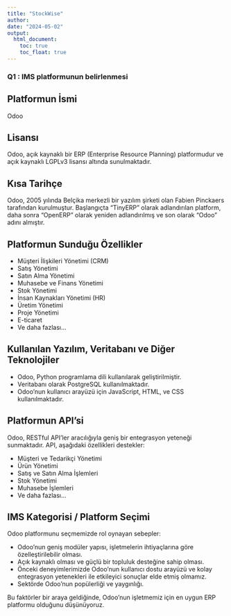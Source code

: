 ```yaml
---
title: "StockWise"
author: 
date: "2024-05-02"
output:
  html_document:
    toc: true
    toc_float: true
---
```


### Q1 : IMS platformunun belirlenmesi


## Platformun İsmi

Odoo

## Lisansı

Odoo, açık kaynaklı bir ERP (Enterprise Resource Planning) platformudur ve açık kaynaklı LGPLv3 lisansı altında sunulmaktadır.

## Kısa Tarihçe

Odoo, 2005 yılında Belçika merkezli bir yazılım şirketi olan Fabien Pinckaers tarafından kurulmuştur. Başlangıçta "TinyERP" olarak adlandırılan platform, daha sonra "OpenERP" olarak yeniden adlandırılmış ve son olarak "Odoo" adını almıştır.

## Platformun Sunduğu Özellikler

- Müşteri İlişkileri Yönetimi (CRM)
- Satış Yönetimi
- Satın Alma Yönetimi
- Muhasebe ve Finans Yönetimi
- Stok Yönetimi
- İnsan Kaynakları Yönetimi (HR)
- Üretim Yönetimi
- Proje Yönetimi
- E-ticaret
- Ve daha fazlası...

## Kullanılan Yazılım, Veritabanı ve Diğer Teknolojiler

- Odoo, Python programlama dili kullanılarak geliştirilmiştir.
- Veritabanı olarak PostgreSQL kullanılmaktadır.
- Odoo'nun kullanıcı arayüzü için JavaScript, HTML, ve CSS kullanılmaktadır.

## Platformun API'si

Odoo, RESTful API'ler aracılığıyla geniş bir entegrasyon yeteneği sunmaktadır. API, aşağıdaki özellikleri destekler:

- Müşteri ve Tedarikçi Yönetimi
- Ürün Yönetimi
- Satış ve Satın Alma İşlemleri
- Stok Yönetimi
- Muhasebe İşlemleri
- Ve daha fazlası...

## IMS Kategorisi / Platform Seçimi

Odoo platformunu seçmemizde rol oynayan sebepler:

- Odoo'nun geniş modüler yapısı, işletmelerin ihtiyaçlarına göre özelleştirilebilir olması.
- Açık kaynaklı olması ve güçlü bir topluluk desteğine sahip olması.
- Önceki deneyimlerimizde Odoo'nun kullanıcı dostu arayüzü ve kolay entegrasyon yetenekleri ile etkileyici sonuçlar elde etmiş olmamız.
- Sektörde Odoo'nun popülerliği ve yaygınlığı.

Bu faktörler bir araya geldiğinde, Odoo'nun işletmemiz için en uygun ERP platformu olduğunu düşünüyoruz.
